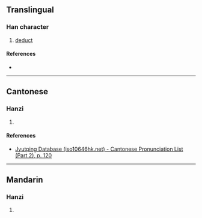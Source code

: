 {{character info/new}}
==Translingual==

===Han character===
{{Han char|rn=66|rad=攴|as=05|sn=9|four=|canj=PROK|ids=⿰句攵}}

# [[deduct]]

====References====
* {{Han ref|kx=0469.200|dkj=13156|dj=0819.070|hdz=21455.060|uh=6542|ud=25922}}

----

==Cantonese==

===Hanzi===
{{yue-hanzi|jyut=[[kau3]]|y=kau3}}

# {{defn|lang=yue|sort=攴05}}

====References====
* [http://www.iso10646hk.net/jp/document/download.jsp Jyutping Database (iso10646hk.net) - Cantonese Pronunciation List (Part 2), p. 120]

----

==Mandarin==

===Hanzi===
{{cmn-hanzi|pin=[[kòu]] ([[kou4]])|wg=k'ou<sup>4</sup>}}

# {{defn|lang=cmn|sort=攴05}}